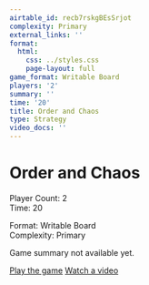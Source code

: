 ```yaml
---
airtable_id: recb7rskgBEsSrjot
complexity: Primary
external_links: ''
format:
  html:
    css: ../styles.css
    page-layout: full
game_format: Writable Board
players: '2'
summary: ''
time: '20'
title: Order and Chaos
type: Strategy
video_docs: ''
---
```


# Order and Chaos

:::{.game-info-box}
:::{.game-stats}
:::{.left-stats}
Player Count: 2  
Time: 20
:::
:::{.right-stats}
Format: Writable Board  
Complexity: Primary
:::
:::
:::

Game summary not available yet.

:::{.game-actions}
<a href="#" class="btn btn-play disabled-button"><i class="fa fa-gamepad"></i> Play the game</a>
<a href="#" class="btn btn-watch disabled-button"><i class="fa fa-video"></i> Watch a video</a>
:::